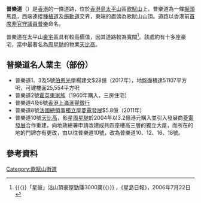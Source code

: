 {{Infobox Hong Kong Road
|   中文街道名稱    =  普樂道
|   英文街道名稱    =  Pollock's Path
|   圖片    =  
|   圖片說明    =  
|   路段總長度    =  0.4
|   車速限制    =  50
|   行車線數量    =  雙線雙程
|   所在地區    =  [[香港|香港]][[香港島|香港島]]
|   起點    =  [[中西區_(香港)|中西區]][[歌賦山|歌賦山]]<br/>[[種植道|種植道]]及[[施勳道|施勳道]]交界
|   終點    =  [[中西區_(香港)|中西區]][[歌賦山|歌賦山]]山頂
|   通車日期    =  約1870年代
|   道路命名日期    = 1960年9月1日
|   道路舊名資料    =  丹墀道 <br/> （Tanderagee Road）
}}

'''普樂道'''（{{lang-en|Pollock's Path}}）是[[香港|香港]]的一條道路，位於[[香港島|香港島]][[太平山_(香港)|太平山]]區[[歌賦山|歌賦山]]上。普樂道為一條[[掘頭|掘頭]]馬路，西端連接[[種植道|種植道]]及[[施勳道|施勳道]]交界，東端的盡頭為歌賦山山頂。道路以香港前[[首席非官守議員|首席非官守議員]][[普樂|普樂]]命名。

普樂道在太平山[[豪宅|豪宅]]區具有較高價值，因其道路較為寬闊<ref>{{〈}}「星爺」沽山頂豪屋勁賺3000萬{{〉}} ，《星島日報》，2006年7月22日</ref>。該處約有十多座豪宅，當中最著名為[[周星馳|周星馳]]的物業[[天比高_(住宅)|天比高]]。

==普樂道名人業主（部份）==

*普樂道1、3及5號[[伯恩光學|伯恩光學]]楊建文$28億（2017年），地盤面積達51107平方呎，可建樓面25,554平方呎
*普樂道2號[[霍英東家族|霍英東家族]]（1960年購入，三房住宅）
*普樂道4及6號[[香港上海滙豐銀行|香港上海滙豐銀行]]
*普樂道8號[[法國總領事獨立屋|法國總領事獨立屋]][[菱電發展|菱電發展]]$5.8億（2011年）
*普樂道10號[[天比高_(住宅)|天比高]]，影星[[周星馳|周星馳]]於2004年以3.2億港元購入並引入發展商[[菱電發展|菱電發展]]合作重建，向地政總署申請改建成共四座樓高三層的獨立大屋，而所在的地的門牌亦有更改，由以往普樂道10號，改為普樂道10、12、16、18號。

==參考資料==
{{reflist}}

[[Category:歌賦山街道|Category:歌賦山街道]]